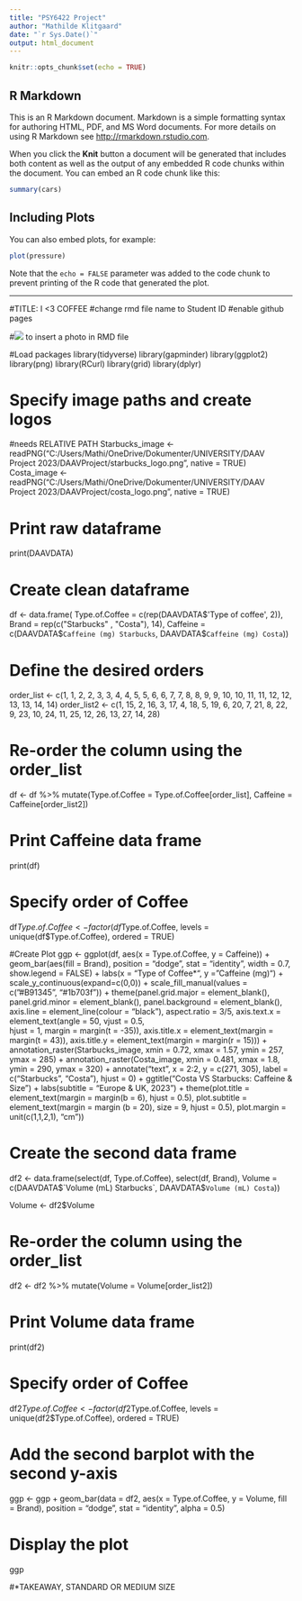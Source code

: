 ```yaml
---
title: "PSY6422 Project"
author: "Mathilde Klitgaard"
date: "`r Sys.Date()`"
output: html_document
---
```


```r
knitr::opts_chunk$set(echo = TRUE)
```

## R Markdown

This is an R Markdown document. Markdown is a simple formatting syntax for authoring HTML, PDF, and MS Word documents. For more details on using R Markdown see <http://rmarkdown.rstudio.com>.

When you click the **Knit** button a document will be generated that includes both content as well as the output of any embedded R code chunks within the document. You can embed an R code chunk like this:

```r
summary(cars)
```

## Including Plots

You can also embed plots, for example:

```r
plot(pressure)
```

Note that the `echo = FALSE` parameter was added to the code chunk to prevent printing of the R code that generated the plot.

----------------------------------------------
#TITLE: I <3 COFFEE
#change rmd file name to Student ID
#enable github pages

#![](Figures/image.png) to insert a photo in RMD file

#Load packages
library(tidyverse)
library(gapminder)
library(ggplot2)
library(png)
library(RCurl)
library(grid)
library(dplyr)

# Specify image paths and create logos
#needs RELATIVE PATH 
Starbucks_image <- readPNG("C:/Users/Mathi/OneDrive/Dokumenter/UNIVERSITY/DAAV Project 2023/DAAVProject/starbucks_logo.png", native = TRUE)
Costa_image <- readPNG("C:/Users/Mathi/OneDrive/Dokumenter/UNIVERSITY/DAAV Project 2023/DAAVProject/costa_logo.png", native = TRUE)

# Print raw dataframe
print(DAAVDATA)

# Create clean dataframe
df <- data.frame(
  Type.of.Coffee = c(rep(DAAVDATA$'Type of coffee', 2)),
  Brand = rep(c("Starbucks" , "Costa"), 14),
  Caffeine = c(DAAVDATA$`Caffeine (mg) Starbucks`, DAAVDATA$`Caffeine (mg) Costa`))
  
# Define the desired orders
order_list <- c(1, 1, 2, 2, 3, 3, 4, 4, 5, 5, 6, 6, 7, 7, 8, 8, 9, 9, 10, 10, 11, 11, 12, 12, 13, 13, 14, 14)
order_list2 <- c(1, 15, 2, 16, 3, 17, 4, 18, 5, 19, 6, 20, 7, 21, 8, 22, 9, 23, 10, 24, 11, 25, 12, 26, 13, 27, 14, 28)

# Re-order the column using the order_list
df <- df %>%
  mutate(Type.of.Coffee = Type.of.Coffee[order_list],
  Caffeine = Caffeine[order_list2])

# Print Caffeine data frame
print(df)

# Specify order of Coffee
df$Type.of.Coffee <- factor(df$Type.of.Coffee, levels = unique(df$Type.of.Coffee), ordered = TRUE)

#Create Plot
ggp <- ggplot(df, aes(x = Type.of.Coffee, y = Caffeine)) +
  geom_bar(aes(fill = Brand), position = "dodge", stat = "identity", width = 0.7, show.legend = FALSE) +
    labs(x = "Type of Coffee*", y = "Caffeine (mg)") +
    scale_y_continuous(expand=c(0,0)) +
    scale_fill_manual(values = c("#B91345", "#1b703f")) +
    theme(panel.grid.major = element_blank(), 
          panel.grid.minor = element_blank(), 
          panel.background = element_blank(), 
          axis.line = element_line(colour = "black"), 
          aspect.ratio = 3/5, 
          axis.text.x = element_text(angle = 50, vjust = 0.5,  
          hjust = 1, margin = margin(t = -35)),
          axis.title.x = element_text(margin = margin(t = 43)),
          axis.title.y = element_text(margin = margin(r = 15))) +
  annotation_raster(Starbucks_image, xmin = 0.72, xmax = 1.57, 
    ymin = 257,
    ymax = 285) +
  annotation_raster(Costa_image, xmin = 0.481, xmax = 1.8, 
    ymin = 290,
    ymax = 320) +
  annotate("text", x = 2:2, y = c(271, 305), label = c("Starbucks", "Costa"), hjust = 0) +
  ggtitle("Costa VS Starbucks: Caffeine & Size") +
    labs(subtitle = "Europe & UK, 2023") +
      theme(plot.title = element_text(margin = margin(b = 6), hjust = 0.5),
            plot.subtitle = element_text(margin = margin
            (b = 20), size = 9, hjust = 0.5),
            plot.margin = unit(c(1,1,2,1), "cm"))

# Create the second data frame
df2 <- data.frame(select(df, Type.of.Coffee), select(df, Brand), Volume = c(DAAVDATA$`Volume (mL) Starbucks`, DAAVDATA$`Volume (mL) Costa`))

Volume <- df2$Volume

# Re-order the column using the order_list
df2 <- df2 %>%
  mutate(Volume = Volume[order_list2])

# Print Volume data frame
print(df2)

# Specify order of Coffee
df2$Type.of.Coffee <- factor(df2$Type.of.Coffee, levels = unique(df2$Type.of.Coffee), ordered = TRUE)

# Add the second barplot with the second y-axis
ggp <- ggp + geom_bar(data = df2, aes(x = Type.of.Coffee, y = Volume, fill = Brand), position = "dodge", stat = "identity", alpha = 0.5)

# Display the plot
ggp

#*TAKEAWAY, STANDARD OR MEDIUM SIZE
